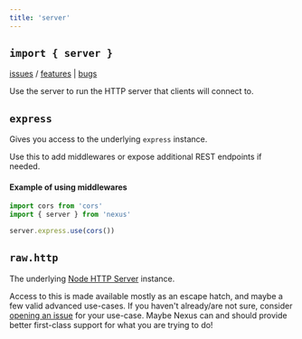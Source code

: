 ```yaml
---
title: 'server'
---
```


## `import { server }`

[issues](https://nxs.li/issues/component/server) / [features](https://nxs.li/issues/components/server/features) | [bugs](https://nxs.li/issues/component/server/bugs)

Use the server to run the HTTP server that clients will connect to.

## `express`

Gives you access to the underlying `express` instance.

Use this to add middlewares or expose additional REST endpoints if needed.

#### Example of using middlewares

```ts
import cors from 'cors'
import { server } from 'nexus'

server.express.use(cors())
```

## `raw.http`

The underlying [Node HTTP Server](https://nodejs.org/api/http.html#http_class_http_server) instance.

Access to this is made available mostly as an escape hatch, and maybe a few valid advanced use-cases. If you haven't already/are not sure, consider [opening an issue](https://nxs.li/issues/create/feature) for your use-case. Maybe Nexus can and should provide better first-class support for what you are trying to do!
